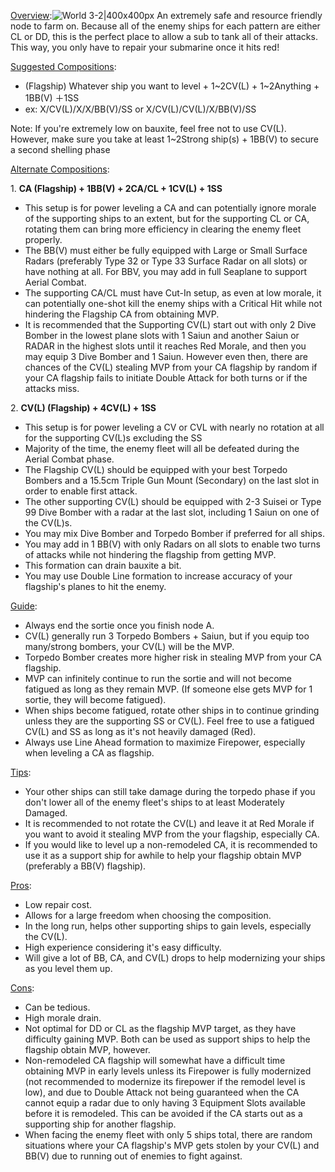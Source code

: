 <u>Overview</u>:[[File:3-2 Map.jpg|right|World 3-2|400x400px]]
An extremely safe and resource friendly node to farm on. Because all of the enemy ships for each pattern are either CL or DD, this is the perfect place to allow a sub to tank all of their attacks. This way, you only have to repair your submarine once it hits red!

<u>Suggested Compositions</u>:
* (Flagship) Whatever ship you want to level + 1~2CV(L) + 1~2Anything + 1BB(V) ＋1SS
* ex: X/CV(L)/X/X/BB(V)/SS or X/CV(L)/CV(L)/X/BB(V)/SS
Note: If you're extremely low on bauxite, feel free not to use CV(L). However, make sure you take at least 1~2Strong ship(s) + 1BB(V) to secure a second shelling phase

<u>Alternate Compositions</u>:

1. '''CA (Flagship) + 1BB(V) + 2CA/CL + 1CV(L) + 1SS''' 
* This setup is for power leveling a CA and can potentially ignore morale of the supporting ships to an extent, but for the supporting CL or CA, rotating them can bring more efficiency in clearing the enemy fleet properly. 
* The BB(V) must either be fully equipped with Large or Small Surface Radars (preferably Type 32 or Type 33 Surface Radar on all slots) or have nothing at all. For BBV, you may add in full Seaplane to support Aerial Combat.  
* The supporting CA/CL must have Cut-In setup, as even at low morale, it can potentially one-shot kill the enemy ships with a Critical Hit while not hindering the Flagship CA from obtaining MVP.
* It is recommended that the Supporting CV(L) start out with only 2 Dive Bomber in the lowest plane slots with 1 Saiun and another Saiun or RADAR in the highest slots until it reaches Red Morale, and then you may equip 3 Dive Bomber and 1 Saiun. However even then, there are chances of the CV(L) stealing MVP from your CA flagship by random if your CA flagship fails to initiate Double Attack for both turns or if the attacks miss. 

2. '''CV(L) (Flagship) + 4CV(L) + 1SS'''
* This setup is for power leveling a CV or CVL with nearly no rotation at all for the supporting CV(L)s excluding the SS
* Majority of the time, the enemy fleet will all be defeated during the Aerial Combat phase. 
* The Flagship CV(L) should be equipped with your best Torpedo Bombers and a 15.5cm Triple Gun Mount (Secondary) on the last slot in order to enable first attack.  
* The other supporting CV(L) should be equipped with 2-3 Suisei or Type 99 Dive Bomber with a radar at the last slot, including 1 Saiun on one of the CV(L)s.   
* You may mix Dive Bomber and Torpedo Bomber if preferred for all ships. 
* You may add in 1 BB(V) with only Radars on all slots to enable two turns of attacks while not hindering the flagship from getting MVP.
* This formation can drain bauxite a bit. 
* You may use Double Line formation to increase accuracy of your flagship's planes to hit the enemy. 

<u>Guide</u>:
* Always end the sortie once you finish node A.
* CV(L) generally run 3 Torpedo Bombers + Saiun, but if you equip too many/strong bombers, your CV(L) will be the MVP.
* Torpedo Bomber creates more higher risk in stealing MVP from your CA flagship. 
* MVP can infinitely continue to run the sortie and will not become fatigued as long as they remain MVP. (If someone else gets MVP for 1 sortie, they will become fatigued).
* When ships become fatigued, rotate other ships in to continue grinding unless they are the supporting SS or CV(L). Feel free to use a fatigued CV(L) and SS as long as it's not heavily damaged (Red).
* Always use Line Ahead formation to maximize Firepower, especially when leveling a CA as flagship.

<u>Tips</u>:
*Your other ships can still take damage during the torpedo phase if you don't lower all of the enemy fleet's ships to at least Moderately Damaged.
*It is recommended to not rotate the CV(L) and leave it at Red Morale if you want to avoid it stealing MVP from the your flagship, especially CA. 
*If you would like to level up a non-remodeled CA, it is recommended to use it as a support ship for awhile to help your flagship obtain MVP (preferably a BB(V) flagship). 

<u>Pros</u>:
*Low repair cost.
*Allows for a large freedom when choosing the composition.
*In the long run, helps other supporting ships to gain levels, especially the CV(L). 
*High experience considering it's easy difficulty.
*Will give a lot of BB, CA, and CV(L) drops to help modernizing your ships as you level them up. 

<u>Cons</u>:
*Can be tedious.
*High morale drain.
*Not optimal for DD or CL as the flagship MVP target, as they have difficulty gaining MVP. Both can be used as support ships to help the flagship obtain MVP, however.
*Non-remodeled CA flagship will somewhat have a difficult time obtaining MVP in early levels unless its Firepower is fully modernized (not recommended to modernize its firepower if the remodel level is low), and due to Double Attack not being guaranteed when the CA cannot equip a radar due to only having 3 Equipment Slots available before it is remodeled. This can be avoided if the CA starts out as a supporting ship for another flagship.
*When facing the enemy fleet with only 5 ships total, there are random situations where your CA flagship's MVP gets stolen by your CV(L) and BB(V) due to running out of enemies to fight against.